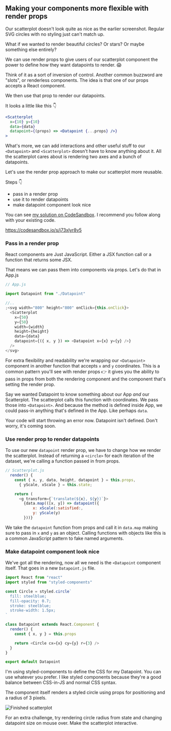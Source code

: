
## Making your components more flexible with render props

<Vimeo id={424603352} />

Our scatterplot doesn't look quite as nice as the earlier screenshot. Regular
SVG circles with no styling just can't match up.

What if we wanted to render beautiful circles? Or stars? Or maybe something
else entirely?

We can use render props to give users of our scatterplot component the power to
define how they want datapoints to render. 😱

Think of it as a sort of inversion of control. Another common buzzword are
"slots", or renderless components. The idea is that one of our props accepts a
React component.

We then use that prop to render our datapoints.

It looks a little like this 👇

```jsx
<Scatterplot
  x={10} y={10}
  data={data}
  datapoint={(props) => <Datapoint {...props} />}
>
```

What's more, we can add interactions and other useful stuff to our
`<Datapoint>` and `<Scatterplot>` doesn't have to know anything about it. All
the scatterplot cares about is rendering two axes and a bunch of datapoints.

Let's use the render prop approach to make our scatterplot more reusable.

Steps 👇

- pass in a render prop
- use it to render datapoints
- make datapoint component look nice

You can see [my solution on CodeSandbox](https://codesandbox.io/s/j73xlyr8v5).
I recommend you follow along with your existing code.

https://codesandbox.io/s/j73xlyr8v5

### Pass in a render prop

React components are Just JavaScript. Either a JSX function call or a function
that returns some JSX.

That means we can pass them into components via props. Let's do that in App.js

```javascript
// App.js

import Datapoint from "./Datapoint"

//..
;<svg width="800" height="800" onClick={this.onClick}>
  <Scatterplot
    x={50}
    y={50}
    width={width}
    height={height}
    data={data}
    datapoint={({ x, y }) => <Datapoint x={x} y={y} />}
  />
</svg>
```

For extra flexibility and readability we're wrapping our `<Datapoint>`
component in another function that accepts `x` and `y` coordinates. This is a
common pattern you'll see with render props 👉 it gives you the
ability to pass in props from both the rendering component and the component
that's setting the render prop.

Say we wanted Datapoint to know something about our App _and_ our Scatterplot.
The scatterplot calls this function with coordinates. We pass those into
`<Datapoint>`. And because the method is defined inside App, we could pass-in
anything that's defined in the App. Like perhaps `data`.

Your code will start throwing an error now. Datapoint isn't defined. Don't
worry, it's coming soon.

### Use render prop to render datapoints

To use our new `datapoint` render prop, we have to change how we render the
scatterplot. Instead of returning a `<circle>` for each iteration of the
dataset, we're calling a function passed in from props.

```javascript
// Scatterplot.js
  render() {
    const { x, y, data, height, datapoint } = this.props,
      { yScale, xScale } = this.state;

    return (
      <g transform={`translate(${x}, ${y})`}>
        {data.map(([x, y]) => datapoint({
            x: xScale(:satisfied:,
            y: yScale(y)
        }))}
```

We take the `datapoint` function from props and call it in `data.map` making
sure to pass in `x` and `y` as an object. Calling functions with objects like
this is a common JavaScript pattern to fake named arguments.

### Make datapoint component look nice

We've got all the rendering, now all we need is the `<Datapoint` component
itself. That goes in a new `Datapoint.js` file.

```javascript
import React from "react"
import styled from "styled-components"

const Circle = styled.circle`
  fill: steelblue;
  fill-opacity: 0.7;
  stroke: steelblue;
  stroke-width: 1.5px;
`

class Datapoint extends React.Component {
  render() {
    const { x, y } = this.props

    return <Circle cx={x} cy={y} r={3} />
  }
}

export default Datapoint
```

I'm using styled-components to define the CSS for my Datapoint. You can use
whatever you prefer. I like styled components because they're a good balance
between CSS-in-JS and normal CSS syntax.

The component itself renders a styled circle using props for positioning and a
radius of 3 pixels.

![Finished scatterplot](https://raw.githubusercontent.com/Swizec/react-d3js-es6-ebook/2018-version/manuscript/resources/images/2018/scatterplot-finished.png)

For an extra challenge, try rendering circle radius from state and changing
datapoint size on mouse over. Make the scatterplot interactive.

<Vimeo id={424601672} />
